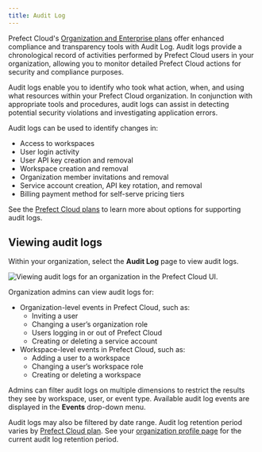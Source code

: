 ```yaml
---
title: Audit Log
---
```



Prefect Cloud's [Organization and Enterprise plans](https://www.prefect.io/pricing) offer enhanced compliance and transparency tools with Audit Log. Audit logs provide a chronological record of activities performed by Prefect Cloud users in your organization, allowing you to monitor detailed Prefect Cloud actions for security and compliance purposes. 

Audit logs enable you to identify who took what action, when, and using what resources within your Prefect Cloud organization. In conjunction with appropriate tools and procedures, audit logs can assist in detecting potential security violations and investigating application errors.  

Audit logs can be used to identify changes in: 

- Access to workspaces
- User login activity
- User API key creation and removal
- Workspace creation and removal
- Organization member invitations and removal
- Service account creation, API key rotation, and removal
- Billing payment method for self-serve pricing tiers

See the [Prefect Cloud plans](https://www.prefect.io/pricing) to learn more about options for supporting audit logs.

## Viewing audit logs

Within your organization, select the **Audit Log** page to view audit logs. 

![Viewing audit logs for an organization in the Prefect Cloud UI.](../img/ui/audit-log.png)

Organization admins can view audit logs for: 

- Organization-level events in Prefect Cloud, such as: 
    - Inviting a user
    - Changing a user’s organization role
    - Users logging in or out of Prefect Cloud
    - Creating or deleting a service account
- Workspace-level events in Prefect Cloud, such as: 
    - Adding a user to a workspace
    - Changing a user’s workspace role
    - Creating or deleting a workspace

Admins can filter audit logs on multiple dimensions to restrict the results they see by workspace, user, or event type. Available audit log events are displayed in the **Events** drop-down menu.

Audit logs may also be filtered by date range. Audit log retention period varies by [Prefect Cloud plan](https://www.prefect.io/pricing). See your [organization profile page](/2.8/ui/organizations/) for the current audit log retention period.
